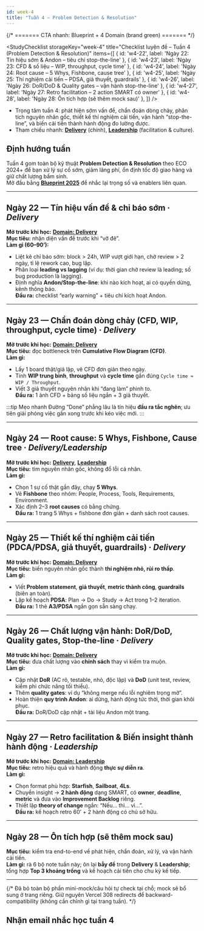 ```yaml
---
id: week-4
title: "Tuần 4 – Problem Detection & Resolution"
---
```



{/* ======= CTA nhanh: Blueprint + 4 Domain (brand green) ======= */}
<CtaQuickLinks />

<StudyChecklist
  storageKey="week-4"
  title="Checklist luyện đề – Tuần 4 (Problem Detection & Resolution)"
  items={[
    { id: 'w4-22', label: 'Ngày 22: Tín hiệu sớm & Andon – tiêu chí stop-the-line' },
    { id: 'w4-23', label: 'Ngày 23: CFD & số liệu – WIP, throughput, cycle time' },
    { id: 'w4-24', label: 'Ngày 24: Root cause – 5 Whys, Fishbone, cause tree' },
    { id: 'w4-25', label: 'Ngày 25: Thí nghiệm cải tiến – PDSA, giả thuyết, guardrails' },
    { id: 'w4-26', label: 'Ngày 26: DoR/DoD & Quality gates – vận hành stop-the-line' },
    { id: 'w4-27', label: 'Ngày 27: Retro facilitation – 2 action SMART có owner' },
    { id: 'w4-28', label: 'Ngày 28: Ôn tích hợp (sẽ thêm mock sau)' },
  ]}
/>

- Trọng tâm tuần 4: phát hiện sớm vấn đề, chẩn đoán dòng chảy, phân tích nguyên nhân gốc, thiết kế thí nghiệm cải tiến, vận hành “stop-the-line”, và biến cải tiến thành hành động đo lường được.  
- Tham chiếu nhanh: **[Delivery](/docs/pmi-acp/domains/domain-delivery)** (chính), **[Leadership](/docs/pmi-acp/domains/domain-leadership)** (facilitation & culture).

## Định hướng tuần
Tuần 4 gom toàn bộ kỹ thuật **Problem Detection & Resolution** theo ECO 2024+ để bạn xử lý sự cố sớm, giảm lãng phí, ổn định tốc độ giao hàng và giữ chất lượng bẩm sinh.  
Mở đầu bằng **[Blueprint 2025](/docs/pmi-acp/blueprint-2025)** để nhắc lại trọng số và enablers liên quan.

---

## Ngày 22 — Tín hiệu vấn đề & chỉ báo sớm · _Delivery_
**Mở trước khi học:** **[Domain: Delivery](/docs/pmi-acp/domains/domain-delivery)**  
**Mục tiêu:** nhận diện vấn đề trước khi “vỡ đê”.  
**Làm gì (60–90’):**
- Liệt kê chỉ báo sớm: block > 24h, WIP vượt giới hạn, chờ review > 2 ngày, tỉ lệ rework cao, bug lặp.  
- Phân loại **leading vs lagging** (ví dụ: thời gian chờ review là leading; số bug production là lagging).  
- Định nghĩa **Andon/Stop-the-line**: khi nào kích hoạt, ai có quyền dừng, kênh thông báo.  
**Đầu ra:** checklist “early warning” + tiêu chí kích hoạt Andon.

---

## Ngày 23 — Chẩn đoán dòng chảy (CFD, WIP, throughput, cycle time) · _Delivery_
**Mở trước khi học:** **[Domain: Delivery](/docs/pmi-acp/domains/domain-delivery)**  
**Mục tiêu:** đọc bottleneck trên **Cumulative Flow Diagram (CFD)**.  
**Làm gì:**
- Lấy 1 board thật/giả lập, vẽ CFD đơn giản theo ngày.  
- Tính **WIP trung bình**, **throughput** và **cycle time** gần đúng `Cycle time ≈ WIP / Throughput`.  
- Viết 3 giả thuyết nguyên nhân khi “đang làm” phình to.  
**Đầu ra:** 1 ảnh CFD + bảng số liệu ngắn + 3 giả thuyết.

:::tip Mẹo nhanh
Đường “Done” phẳng lâu là tín hiệu **đầu ra tắc nghẽn**; ưu tiên giải phóng việc gần xong trước khi kéo việc mới.
:::

---

## Ngày 24 — Root cause: 5 Whys, Fishbone, Cause tree · _Delivery/Leadership_
**Mở trước khi học:** **[Delivery](/docs/pmi-acp/domains/domain-delivery)**, **[Leadership](/docs/pmi-acp/domains/domain-leadership)**  
**Mục tiêu:** tìm nguyên nhân gốc, không đổ lỗi cá nhân.  
**Làm gì:**
- Chọn 1 sự cố thật gần đây, chạy **5 Whys**.  
- Vẽ **Fishbone** theo nhóm: People, Process, Tools, Requirements, Environment.  
- Xác định 2–3 **root causes** có bằng chứng.  
**Đầu ra:** 1 trang 5 Whys + fishbone đơn giản + danh sách root causes.

---

## Ngày 25 — Thiết kế thí nghiệm cải tiến (PDCA/PDSA, giả thuyết, guardrails) · _Delivery_
**Mở trước khi học:** **[Domain: Delivery](/docs/pmi-acp/domains/domain-delivery)**  
**Mục tiêu:** biến nguyên nhân gốc thành **thí nghiệm nhỏ, rủi ro thấp**.  
**Làm gì:**
- Viết **Problem statement**, **giả thuyết**, **metric thành công**, **guardrails** (biên an toàn).  
- Lập kế hoạch **PDSA**: Plan → Do → Study → Act trong 1–2 iteration.  
**Đầu ra:** 1 thẻ **A3/PDSA** ngắn gọn sẵn sàng chạy.

---

## Ngày 26 — Chất lượng vận hành: DoR/DoD, Quality gates, Stop-the-line · _Delivery_
**Mở trước khi học:** **[Domain: Delivery](/docs/pmi-acp/domains/domain-delivery)**  
**Mục tiêu:** đưa chất lượng vào **chính sách** thay vì kiểm tra muộn.  
**Làm gì:**
- Cập nhật **DoR** (AC rõ, testable, nhỏ, độc lập) và **DoD** (unit test, review, kiểm phi chức năng tối thiểu).  
- Thêm **quality gates**: ví dụ “không merge nếu lỗi nghiêm trọng mở”.  
- Hoàn thiện **quy trình Andon**: ai dừng, hành động tức thời, thời gian khôi phục.  
**Đầu ra:** DoR/DoD cập nhật + tài liệu Andon một trang.

---

## Ngày 27 — Retro facilitation & Biến insight thành hành động · _Leadership_
**Mở trước khi học:** **[Domain: Leadership](/docs/pmi-acp/domains/domain-leadership)**  
**Mục tiêu:** retro hiệu quả và hành động **thực sự diễn ra**.  
**Làm gì:**
- Chọn format phù hợp: **Starfish**, **Sailboat**, **4Ls**.  
- Chuyển insight → **2 hành động** dạng SMART, có **owner**, **deadline**, **metric** và đưa vào **Improvement Backlog** riêng.  
- Thiết lập **theory of change** ngắn: “Nếu… thì… vì…”.  
**Đầu ra:** kế hoạch retro 60’ + 2 hành động có chủ sở hữu.

---

## Ngày 28 — Ôn tích hợp (sẽ thêm mock sau)
**Mục tiêu:** kiểm tra end-to-end về phát hiện, chẩn đoán, xử lý, và vận hành cải tiến.  
**Làm gì:** rà 6 bộ note tuần này; ôn lại **bẫy đề** trong **Delivery** & **Leadership**; tổng hợp **Top 3 khoảng trống** và kế hoạch cải tiến cho chu kỳ kế tiếp.

---

{/* Đã bỏ toàn bộ phần mini-mock/câu hỏi tự check tại chỗ; mock sẽ bổ sung ở trang riêng. 
    Giữ nguyên Vercel 308 redirects để backward-compatibility (không cần chỉnh gì tại trang tuần). */}

## Nhận email nhắc học tuần 4
<Subscribe source="week-4" />
